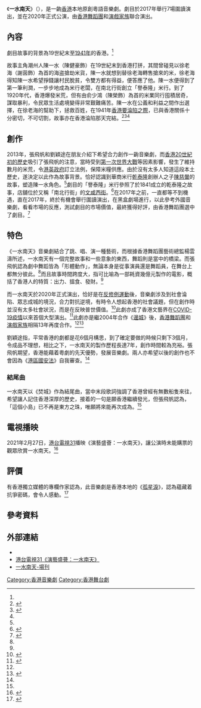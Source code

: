 {{NoteTA
|1=zh-hans:悲惨世界; zh-hant:悲慘世界; zh-cn:悲惨世界; zh-tw:悲慘世界; zh-hk:孤星淚; zh-mo:孤星淚; zh-my:悲惨世界; zh-sg:悲惨世界;
}}
{{Infobox Performing Act 
| title = 一水南天
| image = [[File:A_Tale_of_the_Southern_Sky_poster.jpg|252px]]
| image_size = 
| image_caption = 
| category = [[音樂劇|音樂劇]]
| location = 香港
| number_play = 圍讀：7場<br>正式公演：10場
| date = 圍讀：2017年12月15日－2017年12月24日<br>正式公演：2020年6月27日－2020年7月5日
| language = [[粵語|粵語]]
| time = 2小時45分鐘
| organizer = [[香港舞蹈團|香港舞蹈團]]
| co-organizer = [[演戲家族|演戲家族]]
| presented_by = 
| producer = 
| director = 楊雲濤、[[朱栢謙|朱栢謙]]
| executive_producer = 
| screenwriter = 張飛帆
| actor = 陳健豪、謝茵、陳榮 等
| design_stage = 
| lighting= 
| music = 劉穎途
| design_figure = 
| choreographer = 
| label1 = 歌唱指導
| data1 = [[鄭君熾_(演員)|鄭君熾]]
| label2 = 歌曲
| data2 = {{ublist|《為富不仁》（主打歌）<ref>{{cite web |url=https://hk.epochtimes.com/news/2020-06-03/36516271 |title=逆境中自強 音樂劇《一水南天》為港人打氣 |publisher=大紀元時報 |author=曾蓮 |date=2020-06-03 |access-date=2021-02-09 |archive-date=2021-02-14 |archive-url=https://web.archive.org/web/20210214150042/https://hk.epochtimes.com/news/2020-06-03/36516271 |dead-url=no }}</ref>|《焚城》（[[#結尾曲|結尾曲]]）|等}}
}}
《'''一水南天'''》（{{lang-en|A Tale of the Southern Sky}}），是一齣[[香港|香港]]本地原創粵語音樂劇。劇目於2017年舉行7場圍讀演出，並在2020年正式公演，由[[香港舞蹈團|香港舞蹈團]]和[[演戲家族|演戲家族]]聯合演出。

== 內容 ==
劇目故事的背景為19世紀末至[[1941年香港|1941年]]的香港。<ref name="theinitium" />

故事主角潮州人陳一水（陳健豪飾）在19世紀末到香港打拼，其間曾碰見以徐老海（謝茵飾）為首的海盗搶劫米貨，陳一水就想到替徐老海轉售搶來的米，徐老海得知陳一水希望掙錢讓村民脫貧，令雙方都有得益，便答應了他。陳一水便得到了第一筆利潤，一步步地成為米行老闆，在南北行街創立「譽泰隆」米行。到了1920年代，香港爆發米荒，但有由俞少鴻（陳榮飾）為首的米業同行囤積居奇，謀取暴利，令民眾生活處境變得非常艱難痛苦。陳一水在公義和利益之間作出選擇，在徐老海的幫助下，拯救百姓，在1941年[[香港保衛戰|香港要淪陷之際]]，已與香港關係十分密切，不可切割，故事亦在香港淪陷那天完結。<ref name="theinitium">{{cite web |url=https://theinitium.com/article/20200526-hkdance/ |title=《一水南天》香港故事：在最黑暗的時候見到光輝 |publisher=[[端傳媒|端傳媒]] |date=2020-05-25 |access-date=2021-02-09 |archive-date=2021-02-14 |archive-url=https://web.archive.org/web/20210214145955/https://theinitium.com/article/20200526-hkdance/ |dead-url=no }}</ref><ref name="mingpao-2020-06-19">{{cite web |url=https://ol.mingpao.com/ldy/cultureleisure/culture/20200619/1592505465879/%E5%8E%9F%E5%89%B5%E7%B2%B5%E8%AA%9E%E9%9F%B3%E6%A8%82%E5%8A%87-%E4%B8%80%E5%A0%B4%E7%B1%B3%E8%8D%92-%E5%94%B1%E8%B7%B3%E9%A6%99%E6%B8%AF%E5%8A%9B%E9%87%8F |title=原創粵語音樂劇 一場米荒 唱跳香港力量 |publisher=明報OL網 |date=2020-06-19 |access-date=2021-02-09 |archive-date=2021-02-14 |archive-url=https://web.archive.org/web/20210214150104/https://ol.mingpao.com/ldy/cultureleisure/culture/20200619/1592505465879/%E5%8E%9F%E5%89%B5%E7%B2%B5%E8%AA%9E%E9%9F%B3%E6%A8%82%E5%8A%87-%E4%B8%80%E5%A0%B4%E7%B1%B3%E8%8D%92-%E5%94%B1%E8%B7%B3%E9%A6%99%E6%B8%AF%E5%8A%9B%E9%87%8F |dead-url=no }}</ref><ref name="hk01-2020-06-27" />

== 創作 ==
2013年，張飛帆和劉穎途在朋友介紹下希望合力創作一齣音樂劇，而[[香港20世紀初歷史|香港20世紀初的歷史]]吸引了張飛帆的注意，當時受到[[第一次世界大戰|第一次世界大戰]]等因素影響，發生了維持數月的米荒，令[[港英政府|港英政府]]訂立法例，保障米糧供應。由於沒有太多人知道這段本土歷史，遂決定以此作為故事背景。恰好認識到華商米行[[乾泰隆|乾泰隆]]創辦人之子[[陳慈黌|陳慈黌]]的故事，塑造陳一水角色。<ref name="mingpao-2020-06-19" />劇目的「譽泰隆」米行參照了於1841成立的乾泰隆之故事，店舖位於又稱「南北行街」的[[文咸西街|文咸西街]]。<ref>{{cite web |editor=刘凯程 |url=http://www.hkcna.hk/content/2020/0603/830138_4.shtml |title=原創粵語音樂劇《一水南天》將在本月底首演(4) |publisher=www.hkcna.hk |date=2020-06-03 |access-date=2021-02-09 |archive-date=2020-06-11 |archive-url=https://web.archive.org/web/20200611212157/http://www.hkcna.hk/content/2020/0603/830138_4.shtml |dead-url=no }}</ref>在2017年之前，一直都等不到機遇，直在2017年，終於有機會舉行圍讀演出，在黑盒劇場進行，以此參考外國音樂劇，看看市場的反應，測試劇目的市場價值，最終獲得好評，由香港舞蹈團選中了劇目。<ref name="hk01-2020-06-27">{{cite web |author=伍麗薇 |url=https://www.hk01.com/%E5%91%A8%E5%A0%B1/490574/%E9%9F%B3%E6%A8%82%E5%8A%87-%E5%B0%88%E8%A8%AA-%E4%B8%80%E6%B0%B4%E5%8D%97%E5%A4%A9-%E5%89%B5%E4%BD%9C%E8%80%85-%E5%A4%A7%E6%99%82%E4%BB%A3%E4%B8%8B%E7%9A%84%E9%A6%99%E6%B8%AF%E4%BA%BA%E5%A6%82%E4%BD%95%E6%8A%97%E5%A4%A9%E5%91%BD |title=【音樂劇】專訪《一水南天》創作者：大時代下的香港人如何抗天命 |publisher=香港01 |date=2020-06-27 |access-date=2021-02-13 |archive-date=2021-01-10 |archive-url=https://web.archive.org/web/20210110154753/https://www.hk01.com/%E5%91%A8%E5%A0%B1/490574/%E9%9F%B3%E6%A8%82%E5%8A%87-%E5%B0%88%E8%A8%AA-%E4%B8%80%E6%B0%B4%E5%8D%97%E5%A4%A9-%E5%89%B5%E4%BD%9C%E8%80%85-%E5%A4%A7%E6%99%82%E4%BB%A3%E4%B8%8B%E7%9A%84%E9%A6%99%E6%B8%AF%E4%BA%BA%E5%A6%82%E4%BD%95%E6%8A%97%E5%A4%A9%E5%91%BD |dead-url=no }}</ref>

== 特色 ==
《一水南天》音樂劇結合了跳、唱、演一種藝術，而根據香港舞蹈團藝術總監楊雲濤所述，一水南天有一個完整故事和一些意象的東西，舞蹈則是當中的橋梁。而張飛帆認為劇中舞蹈皆為「形體動作」，無論本身是從事演員還是舞蹈員，在舞台上都無分彼此。<ref name="theinitium" />而且故事時間跨度大，指可比喻為一部耗資幾億元製作的電影，概括了香港人的特質：出力、搵食、發財。<ref name="hk01-2020-06-27" />

而一水南天於2020年正式演出，恰好是在[[反修例運動|反修例運動]]後，音樂劇涉及到社會淪陷、眾志成城的境況，合力對抗逆境，有時令人想起香港的社會議題，但在創作時並沒有太多社會狀況，而是在反映普世價值。<ref name="mpweekly-2021-01-08">{{cite web |url=https://www.mpweekly.com/culture/%e5%8a%87%e5%a0%b4-%e8%88%9e%e5%8f%b0%e5%8a%87-%e9%9f%b3%e6%a8%82%e5%8a%87-168674 |author=黃靜美智子 |title=【劇場創作人 直面時代】音樂劇的本土情意結　張飛帆：用作品書寫我對這地的感情 |publisher=明報周刊 |date=2021-01-08 |access-date=2021-02-14 |archive-date=2021-01-10 |archive-url=https://web.archive.org/web/20210110153202/https://www.mpweekly.com/culture/%E5%8A%87%E5%A0%B4-%E8%88%9E%E5%8F%B0%E5%8A%87-%E9%9F%B3%E6%A8%82%E5%8A%87-168674 |dead-url=no }}</ref>此劇亦成了香港文藝界在[[COVID-19疫情|COVID-19疫情]]以來首個大型演出。<ref>{{cite web |editor=刘凯程 |url=http://www.hkcna.hk/content/2020/0603/830138_3.shtml |title=原創粵語音樂劇《一水南天》將在本月底首演(3) |website=www.hkcna.hk |date=2020-06-03 |access-date=2021-02-14 |archive-date=2020-06-11 |archive-url=https://web.archive.org/web/20200611190031/http://www.hkcna.hk/content/2020/0603/830138_3.shtml |dead-url=no }}</ref>此劇亦是繼2004年合作《[[邊城_(音樂劇)|邊城]]》後，[[香港舞蹈團|香港舞蹈團]]和[[演戲家族|演戲家族]]相隔13年再度合作。<ref name="theinitium" /><ref>{{cite web |url=http://paper.wenweipo.com/2020/06/13/YC2006130001.htm |title=疫情後重聚劇場 《一水南天》 舞樂交融 生生不息 |publisher=香港文滙報 |date=2020-06-13 |access-date=2021-02-14 |archive-date=2020-09-21 |archive-url=https://web.archive.org/web/20200921032828/http://paper.wenweipo.com/2020/06/13/YC2006130001.htm |dead-url=no }}</ref>

劉穎途指，平常香港的劇都是花6個月構思，到了確定要做的時候只剩下3個月，令成品不理想，相比之下，一水南天的製作歷程長達7年，創作時間較為充裕。張飛帆期望，香港能藉着粵劇的先天優勢，發展音樂劇。兩人亦希望以後的創作也不會因為《[[港區國安法|港區國安法]]》自我審查。<ref name="hk01-2020-06-27" />

=== 結尾曲 ===
一水南天以《焚城》作為結尾曲，當中末段歌詞強調了香港曾經有無數船隻來往，希望讓人記住香港深厚的歷史，接着的一句是願香港繼續發光，但張飛帆認為，「這個小島」已不再是東方之珠，唯願將來能再次成為。<ref name="mpweekly-2021-01-08" />

== 電視播映 ==
2021年2月27日，[[港台電視31|港台電視31]]播映《演藝盛薈：一水南天》，讓公演時未能購票的觀眾欣賞一水南天。<ref>{{cite web |url=https://ol.mingpao.com/ldy/showbiz/latest/20210226/1614348968839/%E5%91%A8%E6%9C%AB%E5%A5%BD%E4%BB%8B%E7%B4%B9-%E6%B8%AF%E5%8F%B0%E9%9B%BB%E8%A6%96%E6%92%AD%E6%98%A0%E3%80%8A%E4%B8%80%E6%B0%B4%E5%8D%97%E5%A4%A9%E3%80%8B%E7%82%BA%E5%A4%A7%E6%99%82%E4%BB%A3%E5%90%8C%E5%93%AD |title=周末好介紹｜港台電視播映《一水南天》為大時代同哭 (22:25) |publisher=明報OL網 |date=2021-02-26 |access-date=2021-02-28 |archive-date=2021-02-28 |archive-url=https://web.archive.org/web/20210228103414/https://ol.mingpao.com/ldy/showbiz/latest/20210226/1614348968839/%E5%91%A8%E6%9C%AB%E5%A5%BD%E4%BB%8B%E7%B4%B9-%E6%B8%AF%E5%8F%B0%E9%9B%BB%E8%A6%96%E6%92%AD%E6%98%A0%E3%80%8A%E4%B8%80%E6%B0%B4%E5%8D%97%E5%A4%A9%E3%80%8B%E7%82%BA%E5%A4%A7%E6%99%82%E4%BB%A3%E5%90%8C%E5%93%AD }}</ref>

== 評價 ==
有香港獨立媒體的專欄作家認為，此音樂劇是香港本地的《[[悲慘世界_(音樂劇)|孤星淚]]》，認為蘊藏着抗爭密碼，會令人感動。<ref>{{cite web |url=https://www.inmediahk.net/node/1076406 |title=我們的Les Misérables——《一水南天》 |author=housescheung |publisher=獨立媒體 inmediahk.net |date=2020-08-13 |access-date=2021-02-14 |archive-date=2020-11-03 |archive-url=https://web.archive.org/web/20201103030012/http://www.inmediahk.net/node/1076406 |dead-url=no }}</ref>

== 參考資料 ==
{{reflist|30em}}

== 外部連結 ==
*{{Web archive|url=https://www.ataleofthesouthernsky.hk/|title=官方網站|date=20200812041424}}
* [https://www.rthk.hk/tv/dtt31/programme/artsonair2015/episode/724205 港台電視31《演藝盛薈：一水南天》] {{Wayback|url=https://www.rthk.hk/tv/dtt31/programme/artsonair2015/episode/724205 |date=20210227100548 }}
* [https://issuu.com/hongkongdancecompany/docs/tss_hp_e-version__full_ 一水南天-場刊]

[[Category:香港音樂劇|Category:香港音樂劇]]
[[Category:香港舞台劇|Category:香港舞台劇]]